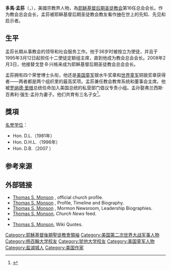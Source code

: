 {{noteTA
|G1=PP
|G2=PresidentsUS
|1=zh-cn:托马斯;zh-hk:多馬;
}}
{{Infobox person
|name          = 多馬·孟荪
|image         = Thomas S Monson.jpg
|image_size    = 200px
|caption       =
|birth_name    = 多馬·孟荪
|birth_date    = {{birth date|1927|08|21}}
|birth_place   = {{USA}}[[犹他州|犹他州]][[盐湖城|盐湖城]]
|death_date    = {{death date and age|2018|1|2|1927|8|2}}
|death_place   = {{USA}}犹他州盐湖城<ref name=in20180103/>
|death_cause   =
|resting_place =
|resting_place_coordinates =
|residence     = {{USA}}犹他州盐湖城
|education     = [[B.S.|B.S.]]（1948年）<br />[[MBA|MBA]]（1974年）
|alma_mater    = [[犹他大学|犹他大学]]<br />[[楊百翰大學|楊百翰大學]]
|title         = <!-- already addressed in LDS infobox -->
|boards        =
|religion      = <!-- already addressed in LDS infobox -->
|spouse        = Frances Beverly (Johnson) Monson
|children      = 3
|signature     =
|website       = [http://www.thomassmonson.org/ thomassmonson.org]
|footnotes     =
}}
'''多馬·孟荪'''（{{lang-en|'''Thomas Spencer Monson'''}}，{{bd|1927年|8月21日|2018年|1月2日|catIdx=M}}），美國宗教界人物，為[[耶稣基督后期圣徒教会|耶稣基督后期圣徒教会]]第16任总会会长。作为教会总会会长，孟荪被耶稣基督后期圣徒教会教友看作[[神|神]]在世上的先知、先见和启示者。

==生平==
孟荪长期从事教会的领导和社会服务工作。他于36岁时被按立为使徒，并且于1995年3月12日起担任十二使徒定额组主席，直到他成为教会总会会长。2008年2月3日，他接替戈登·B·兴格来成为耶稣基督后期圣徒教会总会会长。

孟荪拥有四个荣誉博士头衔，他还是[[美国童军|美国童军]]银水牛奖章和[[世界童軍運動組織|世界童军]]铜狼奖章获得者——两者都是两个组织里的最高奖项。孟荪兼任教会教育系统和董事会主席。他被[[罗纳德·里根|罗纳德·里根]]总统任命加入美国总统的私营部门倡议专责小组。孟孙娶弗兰西斯·百弗利·强生·孟孙为妻子。他们共育有三名子女<ref name=in20180103>{{Cite news|url=http://www.independent.co.uk/news/world/americas/thomas-s-monson-dead-mormon-president-church-latter-day-saints-salt-lake-city-utah-dies-died-a8139131.html|title=Thomas S Monson dead: President of Mormon church dies after nine years in office aged 90|publisher=The Independent|date=2018-01-03|accessdate=2018-01-03|archive-date=2018-01-04|archive-url=https://web.archive.org/web/20180104013747/http://www.independent.co.uk/news/world/americas/thomas-s-monson-dead-mormon-president-church-latter-day-saints-salt-lake-city-utah-dies-died-a8139131.html|dead-url=no}}</ref>。

==獎項==
[[名誉学位|名誉学位]]：
*Hon. D.L.（1981年）
*Hon. D.H.L.（1996年）
*Hon. D.B.（2007 ）

==参考来源==
{{Reflist}}

==外部链接==
*[http://www.lds.org/church/leader/thomas-s-monson Thomas S. Monson] {{Wayback|url=http://www.lds.org/church/leader/thomas-s-monson |date=20131112015633 }}, official church profile.
*[http://www.thomassmonson.org/ Thomas S. Monson] {{Wayback|url=http://www.thomassmonson.org/ |date=20110728104543 }}, Profile, Timeline and Biography.
*[http://www.mormonnewsroom.org/leader-biographies/president-thomas-s-monson Thomas S. Monson] {{Wayback|url=http://www.mormonnewsroom.org/leader-biographies/president-thomas-s-monson |date=20190127132258 }}, Mormon Newsroom, Leadership Biographies.
*[https://web.archive.org/web/20170109135922/http://www.ldschurchnewsarchive.com/people/1/Thomas-S-Monson.html Thomas S. Monson], ''Church News'' feed.
*{{Facebook|lds.thomas.s.monson|Thomas S Monson}}
*[[q:Thomas_S._Monson|Thomas S. Monson]], Wiki Quotes.

{{Authority control}}

{{DEFAULTSORT:Monson, Thomas S.}}
[[Category:耶穌基督後期聖徒教會領袖|Category:耶穌基督後期聖徒教會領袖]]
[[Category:美国第二次世界大战军事人物|Category:美国第二次世界大战军事人物]]
[[Category:杨百翰大学校友|Category:杨百翰大学校友]]
[[Category:犹他大学校友|Category:犹他大学校友]]
[[Category:美国童军人物|Category:美国童军人物]]
[[Category:盐湖城人|Category:盐湖城人]]
[[Category:美国作家|Category:美国作家]]